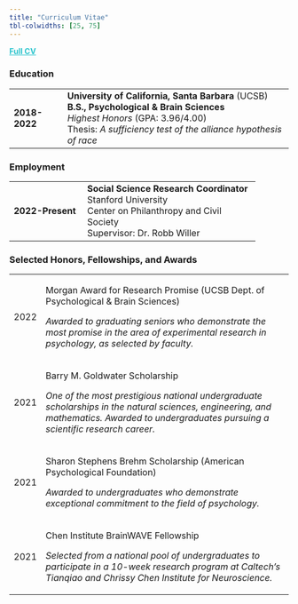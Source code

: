 ```yaml
---
title: "Curriculum Vitae"
tbl-colwidths: [25, 75]
---
```


::: large-text
[**Full CV**](https://www.dropbox.com/scl/fi/nt8w6oh52lbj0sanpfvje/Ghezae_CV.pdf?rlkey=1pokycruatqvrknkukf3gcsz4&dl=0){target="_blank" style="color:#2ac4cd"}
:::

### Education

+---------------+-----------------------------------------------------------------+
| **2018-2022** | **University of California, Santa Barbara** (UCSB)**\           |
|               | B.S., Psychological & Brain Sciences**\                         |
|               | *Highest Honors* (GPA: 3.96/4.00)\                              |
|               | Thesis: *A sufficiency test of the alliance hypothesis of race* |
+---------------+-----------------------------------------------------------------+

### Employment

+------------------+-------------------------------------------+
| **2022-Present** | **Social Science Research Coordinator\    |
|                  | **Stanford University\                    |
|                  | Center on Philanthropy and Civil Society\ |
|                  | Supervisor: Dr. Robb Willer               |
+------------------+-------------------------------------------+

### Selected Honors, Fellowships, and Awards

+---------+-------------------------------------------------------------------------------------------------------------------------------------------------------------------------------------------+
| 2022    | Morgan Award for Research Promise (UCSB Dept. of Psychological & Brain Sciences)                                                                                                          |
|         |                                                                                                                                                                                           |
|         | *Awarded to graduating seniors who demonstrate the most promise in the area of experimental research in psychology, as selected by faculty.*                                              |
+---------+-------------------------------------------------------------------------------------------------------------------------------------------------------------------------------------------+
| 2021    | Barry M. Goldwater Scholarship                                                                                                                                                            |
|         |                                                                                                                                                                                           |
|         | *One of the most prestigious national undergraduate scholarships in the natural sciences, engineering, and mathematics. Awarded to undergraduates pursuing a scientific research career.* |
+---------+-------------------------------------------------------------------------------------------------------------------------------------------------------------------------------------------+
| 2021    | Sharon Stephens Brehm Scholarship (American Psychological Foundation)                                                                                                                     |
|         |                                                                                                                                                                                           |
|         | *Awarded to undergraduates who demonstrate exceptional commitment to the field of psychology.*                                                                                            |
+---------+-------------------------------------------------------------------------------------------------------------------------------------------------------------------------------------------+
| 2021    | Chen Institute BrainWAVE Fellowship                                                                                                                                                       |
|         |                                                                                                                                                                                           |
|         | *Selected from a national pool of undergraduates to participate in a 10-week research program at Caltech's Tianqiao and Chrissy Chen Institute for Neuroscience.*                         |
+---------+-------------------------------------------------------------------------------------------------------------------------------------------------------------------------------------------+
